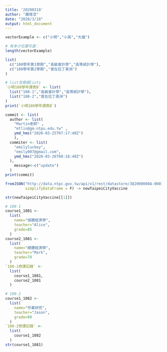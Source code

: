 ```yaml
---
title: '20200318'
author: "蕭璟淳"
date: "2020/3/18"
output: html_document
---
```


```r
vectorExample <- c("小明","小英","大雄")

# 有多少位置可選：
length(vectorExample)
```
```r
list(
  c("108學年第1學期","高級會計學","高等統計學"),
  c("108學年第2學期","食在拉丁美洲")
)
```
```r
# list含兩個lists
`小明108學年課表B` <- list(
  list("108-1","高級會計學","高等統計學"),
  list("108-2","食在拉丁美洲")
)
print(`小明108學年課表B`)
```
```r
commit <- list(
  author <- list(
    "Martin老師" ,
    "mtlin@gm.ntpu.edu.tw" ,
    ymd_hms("2020-03-25T07:17:40Z")
    ),
  commiter <- list(
    "emilyluckey",
    "emily007@gmail.com",
    ymd_hms("2020-03-26T08:18:40Z")
  ),
    message<-c("update")
  )
print(commit)

```
```r
fromJSON("http://data.ntpc.gov.tw/api/v1/rest/datastore/382000000A-000157-002",
         simplifyDataFrame = F) -> newTaipeiCityVaccine
```

```r
str(newTaipeiCityVaccine[[1]])
```

```r
# 108-1 
course1_1081 <- 
  list(
    name="個體經濟學",
    teacher="Alice",
    grade=85
  )
course2_1081 <-
  list(
    name="總體經濟學",
    teacher="Mark",
    grade=78
  )
`108-1修課記錄` <- 
  list(
    course1_1081,
    course2_1081
  )

# 108-2
course1_1082 <- 
  list(
    name="作業研究",
    teacher="Jason",
    grade=90
  )
`108-2修課記錄` <- 
  list(
    course1_1082
  )
str(course1_1081)
```





